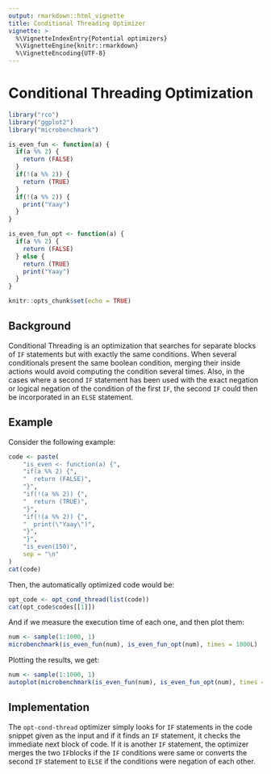 ```yaml
---
output: rmarkdown::html_vignette
title: Conditional Threading Optimizer
vignette: >
  %\VignetteIndexEntry{Potential optimizers}
  %\VignetteEngine{knitr::rmarkdown}
  %\VignetteEncoding{UTF-8}
---
```


# Conditional Threading Optimization

```r
library("rco")
library("ggplot2")
library("microbenchmark")

is_even_fun <- function(a) {
  if(a %% 2) {
    return (FALSE)
  }
  if(!(a %% 2)) {
    return (TRUE)
  }
  if(!(a %% 2)) {
    print("Yaay")
  }
}

is_even_fun_opt <- function(a) {
  if(a %% 2) {
    return (FALSE)
  } else {
    return (TRUE)
    print("Yaay")
  }
}

knitr::opts_chunk$set(echo = TRUE)
```

## Background

Conditional Threading is an optimization that searches for separate blocks of `IF` statements but with exactly the same conditions. When several conditionals present the same boolean condition, merging their inside actions would avoid computing the condition several times. Also, in the cases where a second `IF` statement has been used with the exact negation or logical negation of the condition of the first `IF`, the second `IF` could then be incorporated in an `ELSE` statement.

## Example

Consider the following example:

```r
code <- paste(
    "is_even <- function(a) {",
    "if(a %% 2) {",
    "  return (FALSE)",
    "}",
    "if(!(a %% 2)) {",
    "  return (TRUE)",
    "}",
    "if(!(a %% 2)) {",
    "  print(\"Yaay\")",
    "}",
    "}",
    "is_even(150)",
    sep = "\n"
)
cat(code)
```

Then, the automatically optimized code would be:

```r
opt_code <- opt_cond_thread(list(code))
cat(opt_code$codes[[1]])
```

And if we measure the execution time of each one, and then plot them:

```r
num <- sample(1:1000, 1)
microbenchmark(is_even_fun(num), is_even_fun_opt(num), times = 1000L)
```

Plotting the results, we get:
```r
num <- sample(1:1000, 1)
autoplot(microbenchmark(is_even_fun(num), is_even_fun_opt(num), times = 1000L))
```
## Implementation

The `opt-cond-thread` optimizer simply looks for `IF` statements in the code snippet given as the input and if it finds an `IF` statement, it checks the immediate next block of code. If it is another `IF` statement, the optimizer merges the two `IF`blocks if the `IF` conditions were same or converts the second `IF` statement to `ELSE` if the conditions were negation of each other.


